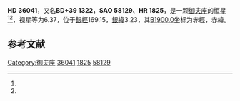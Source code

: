 {{Starbox begin
| name = HD 36041
}}
{{Starbox observe
| epoch = [[J2000.0|J2000.0]]
| constell = [[御夫座|御夫座]]<ref name=SIMBAD>{{cite web
 | url=http://simbad.u-strasbg.fr/simbad/sim-id?Ident=HR+1825
 | title =Pulsating variable Star
 | publisher=Centre de Données astronomiques de Strasbourg
 | work=SIMBAD
 | accessdate=2012-07-13}}</ref><ref name=DATA>{{cite web
 | url=http://vizier.u-strasbg.fr/viz-bin/VizieR-5?-out.add=.&-source=5050&-corr=PK=HR&-out.max=9999&HR=1825
 | title=VizieR Detailed Page
 | accessdate=2012-07-13
 | archive-date=2016-03-05
 | archive-url=https://web.archive.org/web/20160305102030/http://vizier.u-strasbg.fr/viz-bin/VizieR-5?-out.add=.&-source=5050&-corr=PK=HR&-out.max=9999&HR=1825
 | dead-url=no
 }}</ref>
| 星官 = 
| ra = {{RA|5|30|45.1}}<ref name=SIMBAD /><ref name=DATA />
| dec = {{DEC|+39|49|33}}<ref name=SIMBAD /><ref name=DATA />
| appmag_v = 6.37<ref name=SIMBAD /><ref name=DATA />
}}
{{Starbox character
| class = G9III<ref name=SIMBAD /><ref name=DATA />
| b-v = 0.97<ref name=SIMBAD /><ref name=DATA />
| u-b = 0.76<ref name=SIMBAD /><ref name=DATA />
| r-i = <ref name=SIMBAD /><ref name=DATA />
| variable = 
}}
{{Starbox astrometry
| radial_v = 0.76
| prop_mo_ra = 12
| parallax = 
| p_error = 
}}
{{Starbox catalog
| names =BD+39 1322，[[SAO星表|SAO]] 58129，[[HD星表|HD]] 36041，[[HR星表|HR]] 1825}}
{{Starbox reference |Simbad=HR+1825}}
{{Starbox end}}

'''HD 36041'''，又名'''BD+39 1322'''，'''SAO 58129'''、'''HR 1825'''，是一颗[[御夫座|御夫座]]的恒星<ref name=SIMBAD /><ref name=DATA />，视星等为6.37，位于[[銀道座標系|銀經]]169.15，[[銀道座標系|銀緯]]3.23，其[[B1900.0|B1900.0]]坐标为赤經{{RA|5|23|47.4}}，赤緯{{DEC|+39|3.23|52}}。

== 参考文献 ==
{{reflist}}

{{star-stub}}
{{星官|咸池|3|0}}

[[Category:御夫座|Category:御夫座]]
[[Category:HD和HDE天體|36041]]
[[Category:HR天體|1825]]
[[Category:SAO天體|58129]]